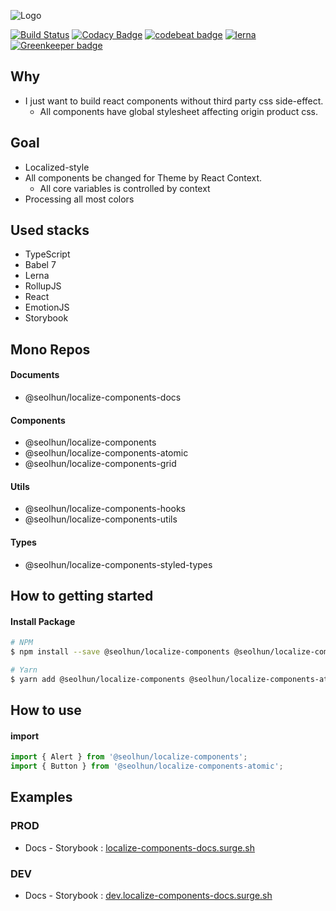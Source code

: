 
<Meta title="Localize Component" />

![Logo](/logo.png)

[![Build Status](https://travis-ci.com/Seolhun/localize-components.svg?branch=master)](https://travis-ci.com/Seolhun/localize-components)
[![Codacy Badge](https://api.codacy.com/project/badge/Grade/87c0d9f96fc74d94b60c0c397a6b30c6)](https://www.codacy.com/app/shun10114/localize-components?utm_source=github.com&utm_medium=referral&utm_content=Seolhun/localize-components&utm_campaign=Badge_Grade)
[![codebeat badge](https://codebeat.co/badges/2ab413e3-946a-4719-bb75-07e76851cbba)](https://codebeat.co/projects/github-com-seolhun-localize-components-master)
[![lerna](https://img.shields.io/badge/maintained%20with-lerna-cc00ff.svg)](https://lernajs.io/) [![Greenkeeper badge](https://badges.greenkeeper.io/Seolhun/localize-components.svg)](https://greenkeeper.io/)

## Why

- I just want to build react components without third party css side-effect.
  - All components have global stylesheet affecting origin product css.

## Goal

- Localized-style
- All components be changed for Theme by React Context.
  - All core variables is controlled by context
- Processing all most colors

## Used stacks

- TypeScript
- Babel 7
- Lerna
- RollupJS
- React
- EmotionJS
- Storybook

## Mono Repos

#### Documents

- @seolhun/localize-components-docs

#### Components

- @seolhun/localize-components
- @seolhun/localize-components-atomic
- @seolhun/localize-components-grid

#### Utils

- @seolhun/localize-components-hooks
- @seolhun/localize-components-utils

#### Types

- @seolhun/localize-components-styled-types

## How to getting started

#### Install Package

```bash
# NPM
$ npm install --save @seolhun/localize-components @seolhun/localize-components-atomic

# Yarn
$ yarn add @seolhun/localize-components @seolhun/localize-components-atomic
```

## How to use

#### import

```js
import { Alert } from '@seolhun/localize-components';
import { Button } from '@seolhun/localize-components-atomic';
```

## Examples

### PROD

- Docs - Storybook : [localize-components-docs.surge.sh](http://localize-components-docs.surge.sh/#/)

### DEV

- Docs - Storybook : [dev.localize-components-docs.surge.sh](http://dev.localize-components-docs.surge.sh/#/)
